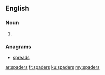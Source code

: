 ==English==

===Noun===
{{head|en}}

# {{plural of|spader}}

===Anagrams===
* [[spreads#English|spreads]]

[[ar:spaders]]
[[fr:spaders]]
[[ku:spaders]]
[[my:spaders]]
